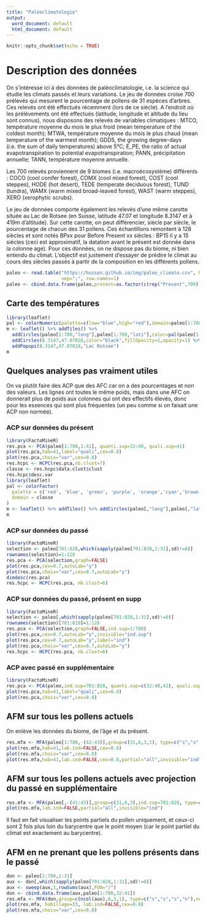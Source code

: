 ```yaml
---
title: "Paléoclimatologie"
output:
  word_document: default
  html_document: default
---
```


```r
knitr::opts_chunk$set(echo = TRUE)
```

<!-- ```{r, eval=FALSE, echo=FALSE} -->
<!-- install.packages("~/Bureau/bioindic_4.0.7.tar.gz", repos = NULL, type = "source") -->
<!-- if (!require(fields)) install.packages("fields") -->
<!-- if (!require(spam)) install.packages("spam") -->
<!-- if (!require(maps)) install.packages("maps") -->
<!-- library(bioindic) -->
<!-- data(ss700bm) -->
<!-- data(ss700po) -->
<!-- data(ss700cl) -->
<!-- data(ss700co) -->
<!-- ss700 <- cbind.data.frame(ss700po[,-1],ss700cl[,-1],ss700co[,-1],ss700bm) -->
<!-- rownames(ss700)<-tolower(ss700po[,1]) -->
<!-- colnames(ss700)<-tolower(colnames(ss700)) -->
<!-- ``` -->
<!-- ```{r} -->
<!-- data(fospop) -->
<!-- colnames(fospop)<-tolower(colnames(fospop)) -->
<!-- rownames(don)[701:828] <- paste0("BP",rownames(don)[701:828]) -->
<!-- write.table(don,file="paleo_climato.csv",sep=";",col.names=TRUE,row.names=TRUE) -->
<!-- ``` -->

# Description des données

On s'intéresse ici à des données de paléoclimatologie, i.e. la science qui étudie les climats passés et leurs variations.
Le jeu de données croise 700 prélevés qui mesurent le pourcentage de pollens de 31 espèces d'arbres. Ces relevés ont été effectués récemment (lors de ce siècle). A l'endroit où les prélèvements ont été effectués (latitude, longitude et altitude du lieu sont connus), nous disposons des relevés de variables climatiques : MTCO, température moyenne du mois le plus froid (mean temperature of the coldest month); MTWA, température moyenne du mois le plus chaud (mean temperature of the warmest month); GDD5, the growing degree-days (i.e. the sum of daily temperatures) above 5°C; E_PE, the ratio of actual evapotranspiration to potential evapotranspiration; PANN, précipitation annuelle; TANN, température moyenne annuelle.

Les 700 relevés proviennent de 9 biomes (i.e. macroécosystème) différents : COCO (cool conifer forest), COMX (cool mixed forest), COST (cool steppes), HODE (hot desert), TEDE (temperate deciduous forest), TUND (tundra), WAMX (warm mixed broad-leaved forest), WAST (warm steppes), XERO (xerophytic scrubs).

Le jeu de données comporte également les relevés d'une même carotte située au Lac de Rotsee (en Suisse, latitude 47.07 et longitude 8.3147 et à 419m d'altitude). Sur cette carotte, on peut différencier, siècle par siècle, le pourcentage de chacun des 31 pollens. Ces échantillons remontent à 128 siècles et sont notés BPxx pour Before Present xx siècles : BP15 il y a 15 siècles (ceci est approximatif, la datation avant le présent est donnée dans la colonne age). Pour ces données, on ne dispose pas du biome, ni bien entendu du climat. L'objectif est justement d'essayer de prédire le climat au cours des siècles passés à partir de la composition en les différents pollens.


```r
paleo <- read.table("https://husson.github.io/img/paleo_climato.csv", header=TRUE, 
                    sep=";", row.names=1)
paleo <- cbind.data.frame(paleo,present=as.factor(c(rep("Present",700),rep("Passe",128))))
```

## Carte des températures
```r
library(leaflet)
pal <- colorNumeric(palette=c(low="blue",high="red"),domain=paleo[1:700,"tann"])
m <- leaflet() %>% addTiles() %>% 
  addCircles(paleo[1:700,"long"],paleo[1:700,"lati"],color=pal(paleo[1:700,"tann"]),fillOpacity=1,opacity=1) %>%
  addCircles(8.3147,47.07028,color="black",fillOpacity=1,opacity=1) %>%
  addPopups(8.3147,47.07028,"Lac Rotsee")
m
```

## Quelques analyses pas vraiment utiles

On va plutôt faire des ACP que des AFC car on a des pourcentages et non des valeurs. Les lignes ont toutes le même poids, mais dans une AFC on donnerait plus de poids aux colonnes qui ont des effectifs élevés, donc pour les essences qui sont plus fréquentes (un peu comme si on faisait une ACP non normée).

### ACP sur données du présent
```r
library(FactoMineR)
res.pca <- PCA(paleo[1:700,1:41], quanti.sup=32:40, quali.sup=41)
plot(res.pca,hab=41,label="quali",cex=0.8)
plot(res.pca,choix="var",cex=0.8)
res.hcpc <- HCPC(res.pca,nb.clust=7)
classe <- res.hcpc$data.clust$clust
res.hcpc$desc.var
library(leaflet)
pal <- colorFactor(
  palette = c('red', 'blue', 'green', 'purple', 'orange','cyan','brown'),
  domain = classe
)
m <- leaflet() %>% addTiles() %>% addCircles(paleo[,"long"],paleo[,"lati"],color=pal(classe),fillOpacity=1,opacity=1)
m
```

### ACP sur données du passé
```r
library(FactoMineR)
selection <- paleo[701:828,which(sapply(paleo[701:828,1:31],sd)!=0)]
rownames(selection)=1:128
res.pca <- PCA(selection,graph=FALSE)
plot(res.pca,cex=0.7,autoLab="y")
plot(res.pca,choix="var",cex=0.7,autoLab="y")
dimdesc(res.pca)
res.hcpc <- HCPC(res.pca, nb.clust=6)
```

### ACP sur données du passé, présent en supp
```r
library(FactoMineR)
selection <- paleo[,which(sapply(paleo[701:828,1:31],sd)!=0)]
rownames(selection)[701:828]=1:128
res.pca <- PCA(selection,graph=FALSE,ind.sup=1:700)
plot(res.pca,cex=0.7,autoLab="y",invisible="ind.sup")
plot(res.pca,cex=0.7,autoLab="y",label="ind")
plot(res.pca,choix="var",cex=0.7,autoLab="y")
res.hcpc <- HCPC(res.pca, nb.clust=6)
```


### ACP avec passé en supplémentaire
```r
library(FactoMineR)
res.pca <- PCA(paleo,ind.sup=701:828, quanti.sup=c(32:40,42), quali.sup=c(41,43))
plot(res.pca,hab=41,label="quali",cex=0.8)
plot(res.pca,choix="var",cex=0.8)
```

## AFM sur tous les pollens actuels

On enlève les données du biome, de l'âge et du présent.
```r
res.mfa <- MFA(paleo[1:700,-(42:43)],group=c(31,6,3,1), type=c("s","s","s","n"),name.group=c("pollen","climat","lieu","biome"),num.group.sup=3:4,graph=FALSE)
plot(res.mfa,hab=41,lab.ind=FALSE,cex=0.8)
plot(res.mfa,choix="var",cex=0.8)
plot(res.mfa,hab=41,lab.ind=FALSE,cex=0.8,partial="all",invisible="ind")
```

## AFM sur tous les pollens actuels avec projection du passé en supplémentaire

```r
res.mfa <- MFA(paleo[,-(41:43)],group=c(31,6,3),ind.sup=701:828, type=c("s","s","s"),name.group=c("pollen","climat","lieu"),num.group.sup=3,graph=FALSE)
plot(res.mfa,lab.ind=FALSE,partial="all",invisible="ind")
```
Il faut en fait visualiser les points partiels du pollen uniquement, et ceux-ci sont 2 fois plus loin du barycentre que le point moyen (car le point partiel du climat est exactement au barycentre).

## AFM en ne prenant que les pollens présents dans le passé

```r
don <- paleo[1:700,1:31]
aux <- don[,which(sapply(paleo[701:828,1:31],sd)!=0)]
aux <- sweep(aux,1,rowSums(aux),FUN="/")
don <- cbind.data.frame(aux,paleo[1:700,32:41])
res.mfa <- MFA(don,group=c(ncol(aux),6,3,1), type=c("s","s","s","n"),num.group.sup=3:4,graph=FALSE)
plot(res.mfa, habillage=33, lab.ind=FALSE,cex=0.8)
plot(res.mfa,choix="var",cex=0.8)
```
